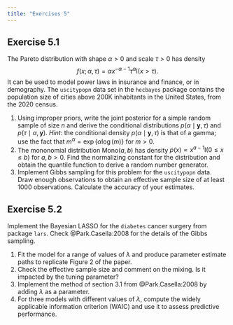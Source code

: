 ```yaml
---
title: "Exercises 5"
---
```



## Exercise 5.1

The Pareto distribution with shape $\alpha>0$ and scale $\tau>0$ has density
$$
f(x; \alpha, \tau) = \alpha x^{-\alpha-1}\tau^\alpha \mathsf{I}(x > \tau).
$$
It can be used to model power laws in insurance and finance, or in demography. The `uscitypopn` data set in the `hecbayes` package contains the population size of cities above 200K inhabitants in the United States, from the 2020 census.

1. Using improper priors, write the joint posterior for a simple random sample of size $n$ and derive the conditional distributions $p(\alpha \mid \boldsymbol{y}, \tau)$ and $p(\tau \mid \alpha, \boldsymbol{y})$. *Hint*: the conditional density $p(\alpha \mid \boldsymbol{y}, \tau)$ is that of a gamma; use the fact that $m^\alpha=\exp\{\alpha\log(m)\}$ for $m>0$.
2. The mononomial distribution $\mathsf{Mono}(a,b)$ has density $p(x) \propto x^{a-1}\mathsf{I}(0 \leq x \leq b)$ for $a, b > 0$. Find the normalizing constant for the distribution and obtain the quantile function to derive a random number generator.
3. Implement Gibbs sampling for this problem for the `uscitypopn` data. Draw enough observations to obtain an effective sample size of at least 1000 observations. Calculate the accuracy of your estimates.



## Exercise 5.2

Implement the Bayesian LASSO for the `diabetes` cancer surgery from package `lars`.  Check @Park.Casella:2008 for the details of the Gibbs sampling.

1. Fit the model for a range of values of $\lambda$ and produce parameter estimate paths to replicate Figure 2 of the paper.
2. Check the effective sample size and comment on the mixing. Is it impacted by the tuning parameter?
3. Implement the method of section 3.1 from @Park.Casella:2008 by adding $\lambda$ as a parameter.
4. For three models with different values of $\lambda$, compute the widely applicable information criterion (WAIC) and use it to assess predictive performance.
